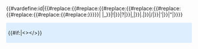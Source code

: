 <includeonly>{{#vardefine:id|{{#replace:{{#replace:{{#replace:{{#replace:{{#replace:{{#replace:{{#replace:{{#replace:{{{id|{{{header|{{REVISIONTIMESTAMP}}}}}}}}|<nowiki> </nowiki>|_}}|!|}}|?|}}|,|}}|.|}}|/|}}|'|}}|"|}}}}<div class="mw-customtoggle-{{#var:id}}">
<div style="background:#def;cursor:pointer;padding:5px">
{{#if:{{{header|}}}|<{{{header-level|h3}}}>{{{header}}}</{{{header-level|h3}}}>}}
</div>
</div>
<div class="mw-collapsible mw-collapsed" id="mw-customcollapsible-{{#var:id}}">
{{{content|}}}
</div></includeonly><noinclude>{{Documentation}}</noinclude>